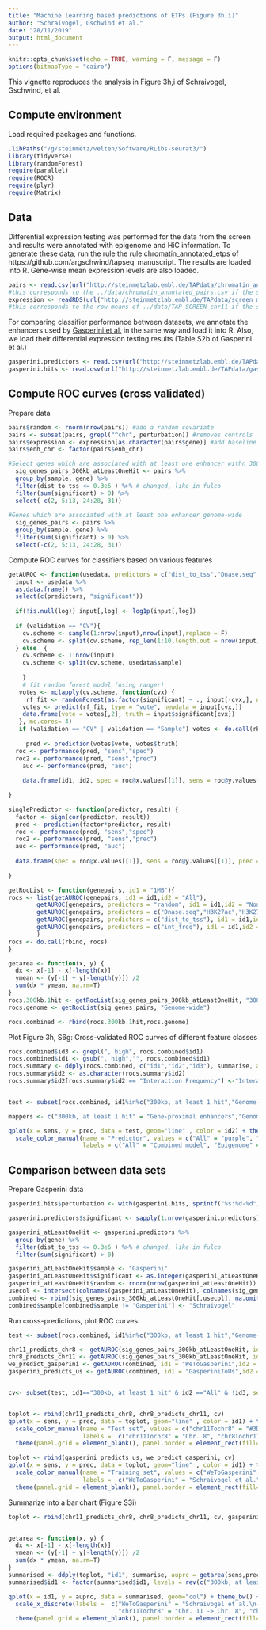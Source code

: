```yaml
---
title: "Machine learning based predictions of ETPs (Figure 3h,i)"
author: "Schraivogel, Gschwind et al."
date: "28/11/2019"
output: html_document
---
```


```r
knitr::opts_chunk$set(echo = TRUE, warning = F, message = F)
options(bitmapType = "cairo")
```

This vignette reproduces the analysis in Figure 3h,i of Schraivogel, Gschwind, et al. 

## Compute environment

Load required packages and functions.

```r
.libPaths("/g/steinmetz/velten/Software/RLibs-seurat3/")
library(tidyverse)
library(randomForest)
require(parallel)
require(ROCR)
require(plyr)
require(Matrix)
```

## Data

Differential expression testing was performed for the data from the screen and results were annotated with epigenome and HiC information. To generate these data, run the rule the rule chromatin_annotated_etps of https://github.com/argschwind/tapseq_manuscript. The results are loaded into R. Gene-wise mean expression levels are also loaded.

```r
pairs <- read.csv(url("http://steinmetzlab.embl.de/TAPdata/chromatin_annotated_pairs.csv"), stringsAsFactors = F)
#this corresponds to the ../data/chromatin_annotated_pairs.csv if the snakemake pipeline was run
expression <- readRDS(url("http://steinmetzlab.embl.de/TAPdata/screen_mean_expression.RDS"))
#this corresponds to the row means of ../data/TAP_SCREEN_chr11 if the snakemake pipeline was run
```

For comparing classifier performance between datasets, we annotate the enhancers used by [Gasperini et al.](https://www.ncbi.nlm.nih.gov/pubmed/30612741) in the same way and load it into R. Also, we load their differential expression testing results (Table S2b of Gasperini et al.)

```r
gasperini.predictors <- read.csv(url("http://steinmetzlab.embl.de/TAPdata/chromatin_annotated_pairs_gasperini_screen.csv"), stringsAsFactors = F)
gasperini.hits <- read.csv(url("http://steinmetzlab.embl.de/TAPdata/gasperini_hits_screen.csv"),sep=";")

```


## Compute ROC curves (cross validated)

Prepare data

```r
pairs$random <- rnorm(nrow(pairs)) #add a random covariate
pairs <- subset(pairs, grepl("^chr", perturbation)) #removes controls
pairs$expression <- expression[as.character(pairs$gene)] #add baseline expression level of gene
pairs$enh_chr <- factor(pairs$enh_chr)

#Select genes which are associated with at least one enhancer withn 300kb
  sig_genes_pairs_300kb_atLeastOneHit <- pairs %>%
  group_by(sample, gene) %>%
  filter(dist_to_tss <= 0.3e6 ) %>% # changed, like in fulco
  filter(sum(significant) > 0) %>%
  select(-c(2, 5:13, 24:28, 31))
  
#Genes which are associated with at least one enhancer genome-wide
  sig_genes_pairs <- pairs %>%
  group_by(sample, gene) %>%
  filter(sum(significant) > 0) %>%
  select(-c(2, 5:13, 24:28, 31))
```

Compute ROC curves for classifiers based on various features

```r
getAUROC <- function(usedata, predictors = c("dist_to_tss","Dnase.seq","H3K27ac","H3K27me3","H3K4me1","POLR2A","int_freq", "random"), log = NULL, id1 = "test", id2="test", roc1 = "sens", roc2 = "spec", validation = "CV") {
  input <- usedata %>%
  as.data.frame() %>%
  select(c(predictors, "significant"))
  
  if(!is.null(log)) input[,log] <- log1p(input[,log])
  
  if (validation == "CV"){
    cv.scheme <- sample(1:nrow(input),nrow(input),replace = F)
    cv.scheme <- split(cv.scheme, rep_len(1:10,length.out = nrow(input)))
  } else  {
    cv.scheme <- 1:nrow(input)
    cv.scheme <- split(cv.scheme, usedata$sample)
      
    }
    # fit random forest model (using ranger)
   votes <- mclapply(cv.scheme, function(cvx) {
     rf_fit <- randomForest(as.factor(significant) ~ ., input[-cvx,], ntree=1000)
    votes <- predict(rf_fit, type = "vote", newdata = input[cvx,])
    data.frame(vote = votes[,2], truth = input$significant[cvx])
   }, mc.cores= 4)
   if (validation == "CV" | validation == "Sample") votes <- do.call(rbind,votes) else votes <- votes[[validation]]
    
     pred <- prediction(votes$vote, votes$truth)
  roc <- performance(pred, "sens","spec")
  roc2 <- performance(pred, "sens","prec")
    auc <- performance(pred, "auc")
    
    data.frame(id1, id2, spec = roc@x.values[[1]], sens = roc@y.values[[1]], prec = roc2@x.values[[1]], auc = auc@y.values[[1]])
    
}

singlePredictor <- function(predictor, result) {
  factor <- sign(cor(predictor, result))
  pred <- prediction(factor*predictor, result)
  roc <- performance(pred, "sens","spec")
  roc2 <- performance(pred, "sens","prec")
  auc <- performance(pred, "auc")
  
  data.frame(spec = roc@x.values[[1]], sens = roc@y.values[[1]], prec = roc2@x.values[[1]], auc = auc@y.values[[1]])
  
}

getRocList <- function(genepairs, id1 = "1MB"){
rocs <- list(getAUROC(genepairs, id1 = id1,id2 = "All"),
        getAUROC(genepairs, predictors = "random", id1 = id1,id2 = "None"),
        getAUROC(genepairs, predictors = c("Dnase.seq","H3K27ac","H3K27me3","H3K4me1","POLR2A"), id1 = id1,id2 = "Epigenome"),
        getAUROC(genepairs, predictors = c("dist_to_tss"), id1 = id1,id2 = "Distance"),
        getAUROC(genepairs, predictors = c("int_freq"), id1 = id1,id2 = "Interaction Frequency")
        )
rocs <- do.call(rbind, rocs)
}

getarea <- function(x, y) {
  dx <- x[-1] - x[-length(x)]
  ymean <- (y[-1] + y[-length(y)]) /2
  sum(dx * ymean, na.rm=T)
}
rocs.300kb.1hit <- getRocList(sig_genes_pairs_300kb_atLeastOneHit, "300kb, at least 1 hit")
rocs.genome <- getRocList(sig_genes_pairs, "Genome-wide")

rocs.combined <- rbind(rocs.300kb.1hit,rocs.genome)
```

Plot Figure 3h, S6g: Cross-validated ROC curves of different feature classes

```r
rocs.combined$id3 <- grepl(", high", rocs.combined$id1)
rocs.combined$id1 <- gsub(", high","", rocs.combined$id1)
rocs.summary <- ddply(rocs.combined, c("id1","id2","id3"), summarise, auc = unique(auc), auprc = getarea(sens, prec))
rocs.summary$id2 <- as.character(rocs.summary$id2)
rocs.summary$id2[rocs.summary$id2 == "Interaction Frequency"] <-"Interaction freq."


test <- subset(rocs.combined, id1%in%c("300kb, at least 1 hit","Genome-wide") & id2%in%c("All", "Interaction Frequency", "Distance", "Epigenome"))

mappers <- c("300kb, at least 1 hit" = "Gene-proximal enhancers","Genome-wide"="Genome-wide enhancers")

qplot(x = sens, y = prec, data = test, geom="line" , color = id2) + theme_bw() + xlab("Recall (10-fold CV)") + ylab("Precision (10-fold CV)")+ facet_grid(.  ~ mappers[as.character(id1)]) +
  scale_color_manual(name = "Predictor", values = c("All" = "purple", "Distance" = "#cc5558","Epigenome" = "#4984b3","Interaction Frequency" = "#edb41f", "Position" = "green", "Not position"="red"),
                     labels = c("All" = "Combined model", "Epigenome" = "Epigenome model", "Distance" = "Distance", "Interaction Frequency" = "Interaction F.")) + theme(panel.grid = element_blank())
```

## Comparison between data sets

Prepare Gasperini data

```r
gasperini.hits$perturbation <- with(gasperini.hits, sprintf("%s:%d-%d",chr.candidate_enhancer,start.candidate_enhancer+1 , stop.candidate_enhancer))

gasperini.predictors$significant <- sapply(1:nrow(gasperini.predictors), function(i) gasperini.predictors$perturbation[i] %in% gasperini.hits$perturbation  & gasperini.predictors$gene[i] %in% gasperini.hits$target_gene_short)

gasperini_atLeastOneHit <- gasperini.predictors %>%
  group_by(gene) %>%
  filter(dist_to_tss <= 0.3e6 ) %>% # changed, like in fulco
  filter(sum(significant) > 0)

gasperini_atLeastOneHit$sample <- "Gasperini"
gasperini_atLeastOneHit$significant <- as.integer(gasperini_atLeastOneHit$significant)
gasperini_atLeastOneHit$random <- rnorm(nrow(gasperini_atLeastOneHit))
usecol <- intersect(colnames(gasperini_atLeastOneHit), colnames(sig_genes_pairs_300kb_atLeastOneHit))
combined <- rbind(sig_genes_pairs_300kb_atLeastOneHit[,usecol], na.omit(gasperini_atLeastOneHit[,usecol]))
combined$sample[combined$sample != "Gasperini"] <- "Schraivogel"
```

Run cross-predictions, plot ROC curves
```r

test <- subset(rocs.combined, id1%in%c("300kb, at least 1 hit","Genome-wide") & id2%in%c("All", "Interaction Frequency", "Distance", "Epigenome"))

chr11_predicts_chr8 <- getAUROC(sig_genes_pairs_300kb_atLeastOneHit, id1 = "chr11Tochr8",id2 = "All", validation = "chr8")
chr8_predicts_chr11 <- getAUROC(sig_genes_pairs_300kb_atLeastOneHit, id1 = "chr8Tochr11",id2 = "All", validation = "chr11")
we_predict_gasperini <- getAUROC(combined, id1 = "WeToGasperini",id2 = "All", validation = "Gasperini")
gasperini_predicts_us <- getAUROC(combined, id1 = "GasperiniToUs",id2 = "All", validation = "Schraivogel")


cv<- subset(test, id1=="300kb, at least 1 hit" & id2 =="All" & !id3, select = colnames(chr8_predicts_chr11))


toplot <- rbind(chr11_predicts_chr8, chr8_predicts_chr11, cv)
qplot(x = sens, y = prec, data = toplot, geom="line" , color = id1) + theme_bw() + xlab("Recall") + ylab("Precision") + 
  scale_color_manual(name = "Test set", values = c("chr11Tochr8" = "#3D55A4", "chr8Tochr11" = "#EE2832", "300kb, at least 1 hit"= "black","WeToGasperini" = "orange"),
                     labels =  c("chr11Tochr8" = "Chr. 8", "chr8Tochr11" = "Chr. 11", "300kb, at least 1 hit"= "10-fold CV", "WeToGasperini" = "Gasperini et al.") ) + 
  theme(panel.grid = element_blank(), panel.border = element_rect(fill=NA, size=1))

toplot <- rbind(gasperini_predicts_us, we_predict_gasperini, cv)
qplot(x = sens, y = prec, data = toplot, geom="line" , color = id1) + theme_bw() + xlab("Recall") + ylab("Precision") + 
  scale_color_manual(name = "Training set", values = c("WeToGasperini" = "#EDB421", "GasperiniToUs" = "#79CDCD","300kb, at least 1 hit" = "black"),
                     labels =  c("WeToGasperini" = "Schraivogel et al.", "GasperiniToUs" = "Gasperini et al.","300kb, at least 1 hit"= "10-fold CV") ) + 
  theme(panel.grid = element_blank(), panel.border = element_rect(fill=NA, size=1), axis.text=element_text(colour = "black"))

```

Summarize into a bar chart (Figure S3i)


```r

toplot <- rbind(chr11_predicts_chr8, chr8_predicts_chr11, cv, gasperini_predicts_us, we_predict_gasperini)


getarea <- function(x, y) {
  dx <- x[-1] - x[-length(x)]
  ymean <- (y[-1] + y[-length(y)]) /2
  sum(dx * ymean, na.rm=T)
}
summarised <- ddply(toplot, "id1", summarise, auprc = getarea(sens,prec))
summarised$id1 <- factor(summarised$id1, levels = rev(c("300kb, at least 1 hit","chr8Tochr11", "chr11Tochr8","WeToGasperini","GasperiniToUs")))

qplot(x = id1, y = auprc, data = summarised, geom="col") + theme_bw() + xlab("Training dataset -> Test dataset") + ylab("AUPRC") + 
  scale_x_discrete(labels =  c("WeToGasperini" = "Schraivogel et al.\n-> Gasperini et al", "GasperiniToUs" = "Gasperini et al.\n->Schraivogel et al.",
                               "chr11Tochr8" = "Chr. 11 -> Chr. 8", "chr8Tochr11" = "Chr 8 -> Chr. 11", "300kb, at least 1 hit"= "10-fold CV") ) + 
  theme(panel.grid = element_blank(), panel.border = element_rect(fill=NA, size=1)) + coord_flip()

```